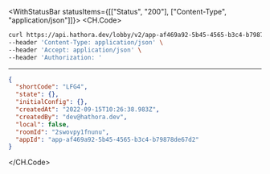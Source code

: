 

<WithStatusBar statusItems={[["Status", "200"], ["Content-Type", "application/json"]]}>
  <CH.Code>
  ```bash Example Request
  curl https://api.hathora.dev/lobby/v2/app-af469a92-5b45-4565-b3c4-b79878de67d2/setState/2swovpy1fnunu \
--header 'Content-Type: application/json' \
--header 'Accept: application/json' \
--header 'Authorization: '
  ```
  ---

  ```json Example Response
  {
    "shortCode": "LFG4",
    "state": {},
    "initialConfig": {},
    "createdAt": "2022-09-15T10:26:38.983Z",
    "createdBy": "dev@hathora.dev",
    "local": false,
    "roomId": "2swovpy1fnunu",
    "appId": "app-af469a92-5b45-4565-b3c4-b79878de67d2"
  }
  ```
  </CH.Code>
</WithStatusBar>
